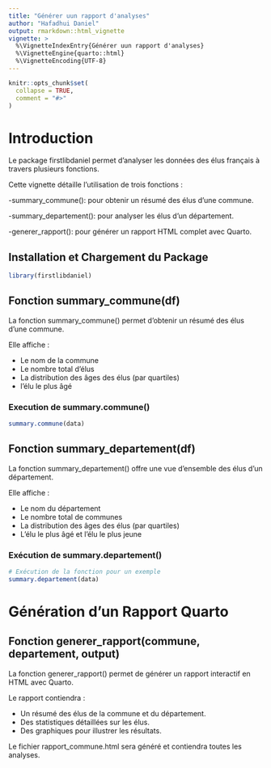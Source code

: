 ```yaml
---
title: "Générer uun rapport d'analyses"
author: "Hafadhui Daniel"
output: rmarkdown::html_vignette
vignette: >
  %\VignetteIndexEntry{Générer uun rapport d'analyses}
  %\VignetteEngine{quarto::html}
  %\VignetteEncoding{UTF-8}
---
```

```r
knitr::opts_chunk$set(
  collapse = TRUE,
  comment = "#>"
)
```
# Introduction

Le package firstlibdaniel permet d'analyser les données des élus français à travers plusieurs fonctions.

Cette vignette détaille l'utilisation de trois fonctions  :

-summary_commune(): pour obtenir un résumé des élus d’une commune.

-summary_departement(): pour analyser les élus d’un département.

-generer_rapport(): pour générer un rapport HTML complet avec Quarto.


## Installation et Chargement du Package

```r
library(firstlibdaniel)
```


## Fonction summary_commune(df)

La fonction summary_commune() permet d'obtenir un résumé des élus d'une commune.

Elle affiche :

- Le nom de la commune
- Le nombre total d'élus
- La distribution des âges des élus (par quartiles)
- l'élu le plus âgé


### Execution de summary.commune()
```r

summary.commune(data)

```



## Fonction summary_departement(df)

La fonction summary_departement() offre une vue d’ensemble des élus d’un département.

Elle affiche :

- Le nom du département
- Le nombre total de communes
- La distribution des âges des élus (par quartiles)
- L’élu le plus âgé et l’élu le plus jeune

### Exécution de summary.departement()

```r

# Exécution de la fonction pour un exemple
summary.departement(data)

```



# Génération d’un Rapport Quarto

## Fonction generer_rapport(commune, departement, output)

La fonction generer_rapport() permet de générer un rapport interactif en HTML avec Quarto.

Le rapport contiendra : 

- Un résumé des élus de la commune et du département.
- Des statistiques détaillées sur les élus.
- Des graphiques pour illustrer les résultats.

Le fichier rapport_commune.html sera généré et contiendra toutes les analyses.
